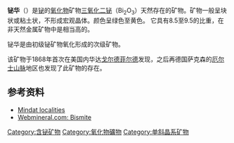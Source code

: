 {{Infobox mineral
| name        = 铋华
| boxwidth    = 
| boxbgcolor  = 
| image       = Bismite.jpg 
| imagesize   = 
| alt         = 
| caption     = 
| category    = 氧化物矿物
| formula     = Bi<sub>2</sub>O<sub>3</sub>
| molweight   = 
| strunz      = 4.CB.60
| mohs        = 4-5
| gravity     = 8.5-9.5

| dana        = 
| system      = [[单斜晶系|单斜晶系]]
| class       = Prismatic (2/m) <br/><small>([[赫尔曼–莫甘记号|H-M记号]]相同)</small>
| symmetry    = ''P2''<sub>1</sub>/c
| references  = <ref>[https://www.mineralienatlas.de/lexikon/index.php/MineralData?mineral=Bismite Mineralienatlas]</ref>
}}

'''铋华'''（{{lang-en|'''Bismite'''}}）是[[铋|铋]]的[[氧化物|氧化物]]矿物[[三氧化二铋|三氧化二铋]]（Bi<sub>2</sub>O<sub>3</sub>）天然存在的矿物。矿物一般呈块状或粘土状，不形成宏观晶体。颜色呈绿色至黄色。 它具有8.5至9.5的比重，在非天然金属矿物中是相当高的。

铋华是由初级铋矿物氧化形成的次级矿物。

该矿物于1868年首次在美国内华达[[戈尔德菲尔德_(内华达州)|戈尔德菲尔德]]发现，之后再德国萨克森的[[厄尔士山脉|厄尔士山脉]]地区也发现了此矿物的存在。


==参考资料==
{{Reflist}}
*[http://www.mindat.org/show.php?id=682&ld=1&pho= Mindat localities] {{Wayback|url=http://www.mindat.org/show.php?id=682&ld=1&pho= |date=20160303203935 }}
*[http://webmineral.com/data/Bismite.shtml Webmineral.com: Bismite] {{Wayback|url=http://webmineral.com/data/Bismite.shtml |date=20170312233148 }}

{{Clear}}

[[Category:含铋矿物|Category:含铋矿物]]
[[Category:氧化物礦物|Category:氧化物礦物]]
[[Category:单斜晶系矿物|Category:单斜晶系矿物]]